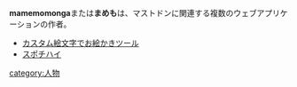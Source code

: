 {{Infobox person
| Name     = mamemomonga, まめも
<!--  | Image    = [[ファイル:Nullkal.jpg|120px|Nullkal]] -->
<!-- | Color    = #319D32 -->
| Country  = 日本
| Instance = [[mstdn.jp]]
| Link     = https://github.com/mamemomonga
}}'''mamemomonga'''または'''まめも'''は、マストドンに関連する複数のウェブアプリケーションの作者。

* [[カスタム絵文字でお絵かきツール]]
* [[スポチハイ]]

{{DEFAULTSORT:mamemomonga}}
[[category:人物]]